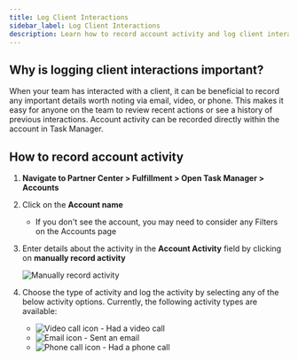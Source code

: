 ```yaml
---
title: Log Client Interactions
sidebar_label: Log Client Interactions
description: Learn how to record account activity and log client interactions in Task Manager
---
```


## Why is logging client interactions important?

When your team has interacted with a client, it can be beneficial to record any important details worth noting via email, video, or phone. This makes it easy for anyone on the team to review recent actions or see a history of previous interactions. Account activity can be recorded directly within the account in Task Manager.

## How to record account activity

1. **Navigate to Partner Center > Fulfillment > Open Task Manager > Accounts**
2. Click on the **Account name**
   * If you don't see the account, you may need to consider any Filters on the Accounts page
3. Enter details about the activity in the **Account Activity** field by clicking on **manually record activity**
   
   ![Manually record activity](./img/fulfillment/task-manager/manually-record-activity.jpg)

4. Choose the type of activity and log the activity by selecting any of the below activity options. Currently, the following activity types are available: 
   * ![Video call icon](./img/fulfillment/task-manager/video-call-icon.jpg) - Had a video call
   * ![Email icon](./img/fulfillment/task-manager/email-icon.jpg) - Sent an email
   * ![Phone call icon](./img/fulfillment/task-manager/phone-call-icon.jpg) - Had a phone call